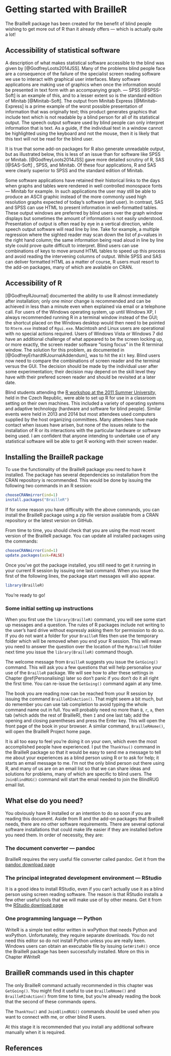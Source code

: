 # Getting started with BrailleR {#GettingStarted}


The BrailleR package has been created for the benefit of blind people wishing to
get more out of R than it already offers --- which is actually quite a
lot!

## Accessibility of statistical software

A description of what makes statistical software accessible to the blind was given by [@GodfreyLoots2014JSS]. Many of the problems blind people face are a consequence of the failure of the specialist screen reading software we use to interact with graphical user interfaces.
 Many software applications are making use of graphics when once the information would be presented in text form with an accompanying graph. --- SPSS [@SPSS-Soft] is an example of this, and to a lesser extent so is the standard edition of Minitab [@Minitab-Soft]. The output from Minitab Express [@Minitab-Express] is a prime example of the worst possible presentation of information that was originally text; this product generates graphics that include text which is not readable by a blind person for all of its statistical output. The speech output software used by blind people can only interpret information that is text. As a guide, if the individual text in a window cannot be highlighted using the keyboard and not the mouse, then it is likely that this text will not be read for the blind user. 

It is true that some add-on packages for R also generate unreadable output, but as illustrated below, this is less of an issue than for software like SPSS or Minitab. 
[@GodfreyLoots2014JSS] gave more detailed scrutiny of R, SAS [@SAS-Soft] , SPSS, and Minitab. Of these four applications, R and SAS were clearly superior to SPSS and the standard edition of Minitab.

Some software applications have retained their historical links to the days when graphs and tables were rendered in well controlled monospace fonts --- Minitab for example. In such applications the user may still be able to produce an ASCII graphic instead of the more commonly used high resolution graphs expected of today's software (and user). In contrast, SAS and SPSS can use HTML to present information in well-formatted tables.  These output windows are preferred by blind users over the graph window displays but sometimes the amount of information is not easily understood. Presentation of output is often read by eye in a vertical direction, while speech output software will read line by line. Take for example, a multiple regression where the sighted reader may scan down the list of $p$~values in the right hand column; the same information being read aloud in line by line style could prove quite difficult to interpret. Blind users can use combinations of keys to move around HTML tables to speed up this process and avoid reading the intervening columns of output. While SPSS and SAS can deliver formatted HTML as a matter of course, R users must resort to the add-on packages, many of which are available on CRAN.

## Accessibility of R

[@GodfreyRJournal] documented the ability to use R almost immediately after installation; only one minor change is recommended and can be achieved in less than a minute even when explained via email or a telephone call. For users of the Windows operating system, up until Windows XP, I always recommended running R in a terminal window instead of the GUI; the shortcut placed on the Windows desktop would then need to be pointed to `Rterm.exe` instead of `Rgui.exe`. 
Macintosh and Linux users are operational with no special actions required. 
Users of Windows Vista or Windows 7 did have an additional challenge of what appeared to be the screen locking up, or more exactly, the screen reader software  "losing focus" in the R terminal window. The solution for this problem, as  documented in [@GodfreyErhardtRJournalAddendum], was to hit the `Alt` key. 
Blind users now need to compare the combinations of screen reader and the terminal versus the GUI. 
The decision should be made by the individual user after some experimentation; their decision  may  depend on the skill level they have with their prefered screen reader and should be revisited at a later date.



Blind students attending the [R workshop at the 2011 Summer University,](http://icchp-su.net/?q=node/108) held in the Czech Republic,  were able to set up R for use in a classroom setting on their own machines. This included a variety of operating systems and adaptive technology (hardware and software for blind people). Similar events were held in 2013 and 2014 but most attendees used computers supplied by the host organizing committees. Many attendees have made contact when issues have arisen, but none of the issues relate to the installation of R or its interactions with the particular hardware or software being used. I am confident that anyone intending to undertake use of any statistical software will be able to get R working with their screen reader.


## Installing the BrailleR package

To use the functionality of the BrailleR package you need to have it installed. The package has several dependencies so installation from the CRAN repository is recommended. This would be done by issuing the following two commands in an R session:
```r
chooseCRANmirror(ind=1)
install.packages("BrailleR")
```

If for some reason you have difficulty with the above commands, you can install the BrailleR package using a zip file version available from a CRAN repository or the latest version on GitHub. 

From time to time, you should check that you are using the most recent version of the BrailleR package. You  can update all installed packages using the commands:
```r
chooseCRANmirror(ind=1)
update.packages(ask=FALSE)
```

Once you've got the package installed, you still need to get it running in your current R session by issuing one last command. When you issue the first of the following lines, the package start messages will also appear.
```r
library(BrailleR)
```

You're ready to go!


### Some initial setting up instructions

When you first use the `library(BrailleR)` command, you will see some start up messages and a question. The rules of R packages include not writing to the user's hard drive without expressly asking them for permission to do so. If you do not want a folder for your `BrailleR` files then use the temporary folder which will be removed when you end your R session. This will mean you need to answer the question over the location of the `MyBrailleR` folder next time you issue the `library(BrailleR)` command though.

The welcome message from `BrailleR` suggests you issue the `GetGoing()` command. This will ask you a few questions that will help personalise your use of the `BrailleR` package. We will see how to alter these settings in Chapter \@ref(Personalising) later so don't panic if you don't do it all right the first time. You can re-issue the `GetGoing()` command again at any time.


The book you are reading now can be reached from your R session by issuing the command `BrailleRInAction()`. That might seem a bit much, but do remember you can use tab completion to avoid typing the whole command name out in full. You will probably need no more than `B`, `r`, `a`, then tab (which adds the rest of BrailleR), then `I` and one last tab; add the opening and closing parentheses and press the Enter key. This will open the front page of the book in your browser. A similar command, `BrailleRHome()`, will open the BrailleR Project home page.

It is all too easy to feel you're doing it on your own, which even the most accomplished people have experienced. I put the `ThankYou()` command in the BrailleR package so that it would be easy to send me a message to tell me about your experiences as a blind person using R or to ask for help; it starts an email message to me.  I'm not the only blind person out there using R, and many of us are on an email list so that we can share ideas and solutions for problems, many of which are specific to blind users. The `JoinBlindRUG()` command will start the email needed to join the BlindRUG email list.

## What else do you need?

You obviously have R installed or an intention to do so soon if you are reading this document. Aside from R and the add-on packages that BrailleR needs, there are no other software requirements. There are several optional software installations that could make life easier if they are installed before you need them. In order of necessity, they are:

### The document converter --- pandoc

BrailleR requires the very useful file converter called pandoc. Get it from the 
[pandoc download page](https://github.com/jgm/pandoc/releases)

### The principal integrated development environment --- RStudio

It is a good idea to install RStudio, even if you can't actually use it as a blind person using screen reading software. The reason is that RStudio installs a few other useful tools that we will make use of by other means. Get it from the
[RStudio download page](https://www.rstudio.com/products/rstudio/download2)

### One programming language --- Python

WriteR is a simple text editor written in wxPython that needs Python and wxPython. Unfortunately, they require separate downloads. You do not need this editor so do not install Python unless you are really keen. Windows users can obtain an executable file by issuing `GetWriteR()` once the BrailleR package has been successfully installed. More on this in Chapter #WriteR



## BrailleR commands used in this chapter

The only BrailleR command actually recommended in this chapter was `GetGoing()`. You might find it useful to use `BrailleRHome()` and `BrailleRInAction()` from time to time, but you're already reading the book that the second of these commands opens. 

The `ThankYou()` and `JoinBlindRUG()` commands should be used when you want to connect with me, or other blind R users.

At this stage it is recommended that you install any additional software manually when it is required.


## References
